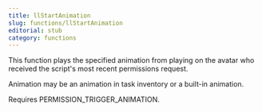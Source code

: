 ```yaml
---
title: llStartAnimation
slug: functions/llStartAnimation
editorial: stub
category: functions
---
```


<LSLFunction name="llStartAnimation"/>

This function plays the specified animation from playing on the avatar who received the script's most recent permissions request.

Animation may be an animation in task inventory or a built-in animation.

Requires PERMISSION_TRIGGER_ANIMATION.
